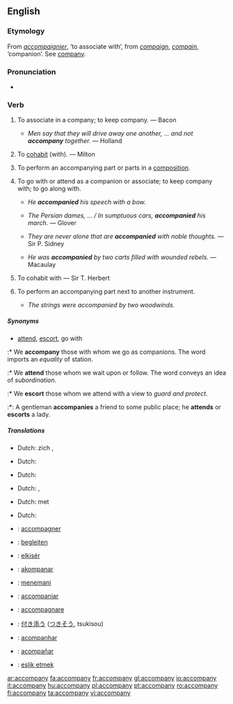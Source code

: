 ==English==

===Etymology===
From {{OF.}} ''[[accompaignier]]'', ‘to associate with’, from ''[[compaign]]'', ''[[compain]]'', ‘companion’. See [[company]].

===Pronunciation===
*{{audio|en-us-accompany.ogg|Audio (US)}}
{{rfp}}

===Verb===
{{en-verb|accompan|i|ed}}

# {{context|intransitive|obsolete}} {{rfdate|really quote Bacon}} To associate in a company; to keep company. — Bacon
#* {{rfdate}} ''Men say that they will drive away one another, … and not '''accompany''' together.'' — Holland
# {{context|intransitive|obsolete}} {{rfdate|really quote Milton}} To [[cohabit]] (with). — Milton
# {{context|intransitive|music}} To perform an accompanying part or parts in a [[composition]].
# {{context|transitive}} To go with or attend as a companion or associate; to keep company with; to go along with.
#* ''He '''accompanied''' his speech with a bow.''
#* {{rfdate}} ''The Persian dames, … / In sumptuous cars, '''accompanied''' his march.'' — Glover
#* {{rfdate}} ''They are never alone that are '''accompanied''' with noble thoughts.'' — Sir P. Sidney
#* {{rfdate}} ''He was '''accompanied''' by two carts filled with wounded rebels.'' — Macaulay
# {{context|transitive|obsolete}} {{rfdate|really quote Herbert}} To cohabit with — Sir T. Herbert
# {{context|transitive|music}} To perform an accompanying part next to another instrument.
#* ''The strings were accompanied by two woodwinds.''

{{rfex|the obsolete cases}}

=====Synonyms=====
* {{italbrac|go with}} [[attend]], [[escort]], go with
:* We '''accompany''' those with whom we go as companions. The word imports an ''equality'' of station. 
:* We '''attend''' those whom we wait upon or follow. The word conveys an idea of ''subordination''.
:* We '''escort''' those whom we attend with a view to ''guard and protect''.
:*: A gentleman '''accompanies''' a friend to some public place; he '''attends''' or '''escorts''' a lady.

=====Translations=====
{{trans-top|keep company}}
*Dutch: zich {{t|nl|samensluiten}}, {{t|nl|samenwerken}}
{{trans-mid}}
{{trans-bottom}}

{{trans-top|cohabit}}
*Dutch: {{t|nl|samenwonen}}
{{trans-mid}}
{{trans-bottom}}

{{trans-top|perform an accompanying part or parts in a composition}}
*Dutch: {{t|nl|begeleiden}}
{{trans-mid}}
{{trans-bottom}}

{{trans-top|attend as a companion}}
*Dutch: {{t|nl|vergezellen}}, {{t|nl|begeleiden}}
{{trans-mid}}
{{trans-bottom}}

{{trans-top|cohabit with}}
*Dutch: {{t|nl|samenwonen}} met
{{trans-mid}}
{{trans-bottom}}

{{trans-top|perform an accompanying part next to another instrument}}
*Dutch: {{t|nl|begeleiden}}
{{trans-mid}}
{{trans-bottom}}

{{checktrans}}
{{trans-top|Translations to be checked}}
*{{ttbc|French}}: [[accompagner]]
*{{ttbc|German}}: [[begleiten]]
*{{ttbc|Hungarian}}: [[elkisér]]
*{{ttbc|Ido}}: [[akompanar]]
*{{ttbc|Indonesian}}: [[teman|menemani]]
{{trans-mid}}
*{{ttbc|Interlingua}}: [[accompaniar]]
*{{ttbc|Italian}}: [[accompagnare]]
*{{ttbc|Japanese}}: [[付き添う]] ([[つきそう]], tsukisou)
*{{ttbc|Portuguese}}: [[acompanhar]]
*{{ttbc|Spanish}}: [[acompañar]]
*{{ttbc|Turkish}}: [[eşlik etmek]]
{{trans-bottom}}

[[ar:accompany]]
[[fa:accompany]]
[[fr:accompany]]
[[gl:accompany]]
[[io:accompany]]
[[it:accompany]]
[[hu:accompany]]
[[pl:accompany]]
[[pt:accompany]]
[[ro:accompany]]
[[fi:accompany]]
[[ta:accompany]]
[[vi:accompany]]